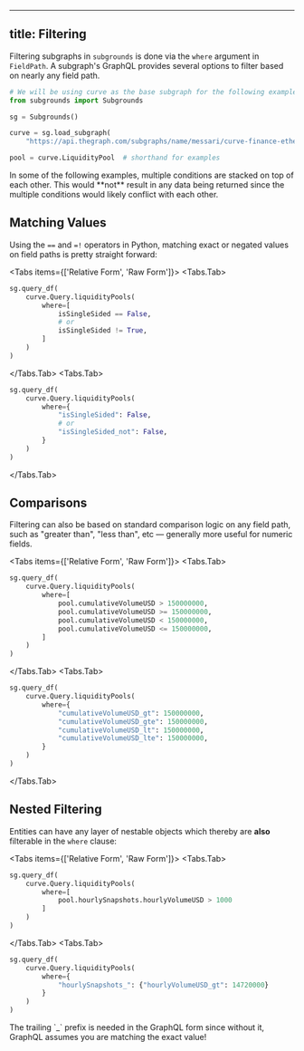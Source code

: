 

---
title: Filtering
---

Filtering subgraphs in `subgrounds` is done via the `where` argument in `FieldPath`. A subgraph's GraphQL provides several options to filter based on nearly any field path.



```python copy
# We will be using curve as the base subgraph for the following examples
from subgrounds import Subgrounds

sg = Subgrounds()

curve = sg.load_subgraph(
    "https://api.thegraph.com/subgraphs/name/messari/curve-finance-ethereum")

pool = curve.LiquidityPool  # shorthand for examples
```

<Callout type="info">
In some of the following examples, multiple conditions are stacked on top of each other. This would **not** result in any data being returned since the multiple conditions would likely conflict with each other.

</Callout>

## Matching Values

Using the `==` and `=!` operators in Python, matching exact or negated values on field paths is pretty straight forward:

<Tabs items={['Relative Form', 'Raw Form']}>
<Tabs.Tab>
```python copy
sg.query_df(
    curve.Query.liquidityPools(
        where=[
            isSingleSided == False,
            # or
            isSingleSided != True,
        ]
    )
)
```
</Tabs.Tab>
<Tabs.Tab>
```python copy
sg.query_df(
    curve.Query.liquidityPools(
        where={
            "isSingleSided": False,
            # or
            "isSingleSided_not": False,
        }
    )
)
```
</Tabs.Tab>
</Tabs>
## Comparisons

Filtering can also be based on standard comparison logic on any field path, such as "greater than", "less than", etc — generally more useful for numeric fields.

<Tabs items={['Relative Form', 'Raw Form']}>
<Tabs.Tab>
```python copy
sg.query_df(
    curve.Query.liquidityPools(
        where=[
            pool.cumulativeVolumeUSD > 150000000,
            pool.cumulativeVolumeUSD >= 150000000,
            pool.cumulativeVolumeUSD < 150000000,
            pool.cumulativeVolumeUSD <= 150000000,
        ]
    )
)
```
</Tabs.Tab>
<Tabs.Tab>
```python copy
sg.query_df(
    curve.Query.liquidityPools(
        where={
            "cumulativeVolumeUSD_gt": 150000000,
            "cumulativeVolumeUSD_gte": 150000000,
            "cumulativeVolumeUSD_lt": 150000000,
            "cumulativeVolumeUSD_lte": 150000000,
        }
    )
)
```
</Tabs.Tab>
</Tabs>
## Nested Filtering

Entities can have any layer of nestable objects which thereby are **also** filterable in the `where` clause:

<Tabs items={['Relative Form', 'Raw Form']}>
<Tabs.Tab>
```python copy
sg.query_df(
    curve.Query.liquidityPools(
        where=[
            pool.hourlySnapshots.hourlyVolumeUSD > 1000
        ]
    )
)
```
</Tabs.Tab>
<Tabs.Tab>
```python copy
sg.query_df(
    curve.Query.liquidityPools(
        where={
            "hourlySnapshots_": {"hourlyVolumeUSD_gt": 14720000}
        }
    )
)
```

<Callout type="info">
The trailing `_` prefix is needed in the GraphQL form since without it, GraphQL assumes you are matching the exact value!

</Callout>
</Tabs.Tab>
</Tabs>
